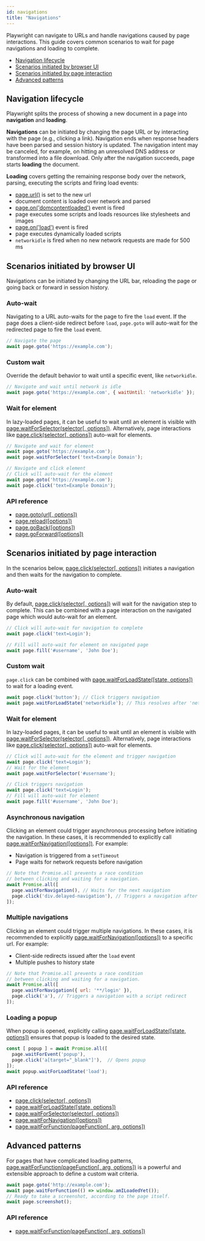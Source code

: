 ```yaml
---
id: navigations
title: "Navigations"
---
```


Playwright can navigate to URLs and handle navigations caused by page interactions. This guide covers common scenarios to wait for page navigations and loading to complete.

- [Navigation lifecycle](#navigation-lifecycle)
- [Scenarios initiated by browser UI](#scenarios-initiated-by-browser-ui)
- [Scenarios initiated by page interaction](#scenarios-initiated-by-page-interaction)
- [Advanced patterns](#advanced-patterns)

## Navigation lifecycle

Playwright splits the process of showing a new document in a page into **navigation** and **loading**.

**Navigations** can be initiated by changing the page URL or by interacting with the page (e.g., clicking a link). Navigation ends when response headers have been parsed and session history is updated. The navigation intent may be canceled, for example, on hitting an unresolved DNS address or transformed into a file download. Only after the navigation succeeds, page starts **loading** the document.

**Loading** covers getting the remaining response body over the network, parsing, executing the scripts and firing load events:
- [page.url()](./api/class-page.mdx#pageurl) is set to the new url
- document content is loaded over network and parsed
- [page.on('domcontentloaded')](./api/class-page.mdx#pageondomcontentloaded) event is fired
- page executes some scripts and loads resources like stylesheets and images
- [page.on('load')](./api/class-page.mdx#pageonload) event is fired
- page executes dynamically loaded scripts
- `networkidle` is fired when no new network requests are made for 500 ms

## Scenarios initiated by browser UI

Navigations can be initiated by changing the URL bar, reloading the page or going back or forward in session history.

### Auto-wait

Navigating to a URL auto-waits for the page to fire the `load` event. If the page does a client-side redirect before `load`, `page.goto` will auto-wait for the redirected page to fire the `load` event.

```js
// Navigate the page
await page.goto('https://example.com');
```

### Custom wait

Override the default behavior to wait until a specific event, like `networkidle`.

```js
// Navigate and wait until network is idle
await page.goto('https://example.com', { waitUntil: 'networkidle' });
```

### Wait for element

In lazy-loaded pages, it can be useful to wait until an element is visible with [page.waitForSelector(selector[, options])](./api/class-page.mdx#pagewaitforselectorselector-options). Alternatively, page interactions like [page.click(selector[, options])](./api/class-page.mdx#pageclickselector-options) auto-wait for elements.

```js
// Navigate and wait for element
await page.goto('https://example.com');
await page.waitForSelector('text=Example Domain');

// Navigate and click element
// Click will auto-wait for the element
await page.goto('https://example.com');
await page.click('text=Example Domain');
```

### API reference
- [page.goto(url[, options])](./api/class-page.mdx#pagegotourl-options)
- [page.reload([options])](./api/class-page.mdx#pagereloadoptions)
- [page.goBack([options])](./api/class-page.mdx#pagegobackoptions)
- [page.goForward([options])](./api/class-page.mdx#pagegoforwardoptions)

## Scenarios initiated by page interaction

In the scenarios below, [page.click(selector[, options])](./api/class-page.mdx#pageclickselector-options) initiates a navigation and then waits for the navigation to complete.

### Auto-wait

By default, [page.click(selector[, options])](./api/class-page.mdx#pageclickselector-options) will wait for the navigation step to complete. This can be combined with a page interaction on the navigated page which would auto-wait for an element.

```js
// Click will auto-wait for navigation to complete
await page.click('text=Login');

// Fill will auto-wait for element on navigated page
await page.fill('#username', 'John Doe');
```

### Custom wait

`page.click` can be combined with [page.waitForLoadState([state, options])](./api/class-page.mdx#pagewaitforloadstatestate-options) to wait for a loading event.

```js
await page.click('button'); // Click triggers navigation
await page.waitForLoadState('networkidle'); // This resolves after 'networkidle'
```

### Wait for element

In lazy-loaded pages, it can be useful to wait until an element is visible with [page.waitForSelector(selector[, options])](./api/class-page.mdx#pagewaitforselectorselector-options). Alternatively, page interactions like [page.click(selector[, options])](./api/class-page.mdx#pageclickselector-options) auto-wait for elements.

```js
// Click will auto-wait for the element and trigger navigation
await page.click('text=Login');
// Wait for the element
await page.waitForSelector('#username');

// Click triggers navigation
await page.click('text=Login');
// Fill will auto-wait for element
await page.fill('#username', 'John Doe');
```

### Asynchronous navigation

Clicking an element could trigger asynchronous processing before initiating the navigation. In these cases, it is recommended to explicitly call [page.waitForNavigation([options])](./api/class-page.mdx#pagewaitfornavigationoptions). For example:
* Navigation is triggered from a `setTimeout`
* Page waits for network requests before navigation

```js
// Note that Promise.all prevents a race condition
// between clicking and waiting for a navigation.
await Promise.all([
  page.waitForNavigation(), // Waits for the next navigation
  page.click('div.delayed-navigation'), // Triggers a navigation after a timeout
]);
```

### Multiple navigations

Clicking an element could trigger multiple navigations. In these cases, it is recommended to explicitly [page.waitForNavigation([options])](./api/class-page.mdx#pagewaitfornavigationoptions) to a specific url. For example:
* Client-side redirects issued after the `load` event
* Multiple pushes to history state

```js
// Note that Promise.all prevents a race condition
// between clicking and waiting for a navigation.
await Promise.all([
  page.waitForNavigation({ url: '**/login' }),
  page.click('a'), // Triggers a navigation with a script redirect
]);
```

### Loading a popup

When popup is opened, explicitly calling [page.waitForLoadState([state, options])](./api/class-page.mdx#pagewaitforloadstatestate-options) ensures that popup is loaded to the desired state.

```js
const [ popup ] = await Promise.all([
  page.waitForEvent('popup'),
  page.click('a[target="_blank"]'),  // Opens popup
]);
await popup.waitForLoadState('load');
```

### API reference
- [page.click(selector[, options])](./api/class-page.mdx#pageclickselector-options)
- [page.waitForLoadState([state, options])](./api/class-page.mdx#pagewaitforloadstatestate-options)
- [page.waitForSelector(selector[, options])](./api/class-page.mdx#pagewaitforselectorselector-options)
- [page.waitForNavigation([options])](./api/class-page.mdx#pagewaitfornavigationoptions)
- [page.waitForFunction(pageFunction[, arg, options])](./api/class-page.mdx#pagewaitforfunctionpagefunction-arg-options)

## Advanced patterns

For pages that have complicated loading patterns, [page.waitForFunction(pageFunction[, arg, options])](./api/class-page.mdx#pagewaitforfunctionpagefunction-arg-options) is a powerful and extensible approach to define a custom wait criteria.

```js
await page.goto('http://example.com');
await page.waitForFunction(() => window.amILoadedYet());
// Ready to take a screenshot, according to the page itself.
await page.screenshot();
```

### API reference
- [page.waitForFunction(pageFunction[, arg, options])](./api/class-page.mdx#pagewaitforfunctionpagefunction-arg-options)

[Accessibility]: ./api/class-accessibility.mdx "Accessibility"
[Android]: ./api/class-android.mdx "Android"
[AndroidDevice]: ./api/class-androiddevice.mdx "AndroidDevice"
[AndroidInput]: ./api/class-androidinput.mdx "AndroidInput"
[AndroidSocket]: ./api/class-androidsocket.mdx "AndroidSocket"
[AndroidWebView]: ./api/class-androidwebview.mdx "AndroidWebView"
[Browser]: ./api/class-browser.mdx "Browser"
[BrowserContext]: ./api/class-browsercontext.mdx "BrowserContext"
[BrowserServer]: ./api/class-browserserver.mdx "BrowserServer"
[BrowserType]: ./api/class-browsertype.mdx "BrowserType"
[CDPSession]: ./api/class-cdpsession.mdx "CDPSession"
[ConsoleMessage]: ./api/class-consolemessage.mdx "ConsoleMessage"
[Coverage]: ./api/class-coverage.mdx "Coverage"
[Dialog]: ./api/class-dialog.mdx "Dialog"
[Download]: ./api/class-download.mdx "Download"
[Electron]: ./api/class-electron.mdx "Electron"
[ElectronApplication]: ./api/class-electronapplication.mdx "ElectronApplication"
[ElementHandle]: ./api/class-elementhandle.mdx "ElementHandle"
[FileChooser]: ./api/class-filechooser.mdx "FileChooser"
[Frame]: ./api/class-frame.mdx "Frame"
[JSHandle]: ./api/class-jshandle.mdx "JSHandle"
[Keyboard]: ./api/class-keyboard.mdx "Keyboard"
[Logger]: ./api/class-logger.mdx "Logger"
[Mouse]: ./api/class-mouse.mdx "Mouse"
[Page]: ./api/class-page.mdx "Page"
[Playwright]: ./api/class-playwright.mdx "Playwright"
[Request]: ./api/class-request.mdx "Request"
[Response]: ./api/class-response.mdx "Response"
[Route]: ./api/class-route.mdx "Route"
[Selectors]: ./api/class-selectors.mdx "Selectors"
[TimeoutError]: ./api/class-timeouterror.mdx "TimeoutError"
[Touchscreen]: ./api/class-touchscreen.mdx "Touchscreen"
[Tracing]: ./api/class-tracing.mdx "Tracing"
[Video]: ./api/class-video.mdx "Video"
[WebSocket]: ./api/class-websocket.mdx "WebSocket"
[Worker]: ./api/class-worker.mdx "Worker"
[Element]: https://developer.mozilla.org/en-US/docs/Web/API/element "Element"
[EvaluationArgument]: ./core-concepts.mdx#evaluation-argument "EvaluationArgument"
[Promise]: https://developer.mozilla.org/en-US/docs/Web/JavaScript/Reference/Global_Objects/Promise "Promise"
[iterator]: https://developer.mozilla.org/en-US/docs/Web/JavaScript/Reference/Iteration_protocols "Iterator"
[origin]: https://developer.mozilla.org/en-US/docs/Glossary/Origin "Origin"
[selector]: https://developer.mozilla.org/en-US/docs/Web/CSS/CSS_Selectors "selector"
[Serializable]: https://developer.mozilla.org/en-US/docs/Web/JavaScript/Reference/Global_Objects/JSON/stringify#Description "Serializable"
[UIEvent.detail]: https://developer.mozilla.org/en-US/docs/Web/API/UIEvent/detail "UIEvent.detail"
[UnixTime]: https://en.wikipedia.org/wiki/Unix_time "Unix Time"
[xpath]: https://developer.mozilla.org/en-US/docs/Web/XPath "xpath"

[Array]: https://developer.mozilla.org/en-US/docs/Web/JavaScript/Reference/Global_Objects/Array "Array"
[boolean]: https://developer.mozilla.org/en-US/docs/Web/JavaScript/Data_structures#Boolean_type "Boolean"
[Buffer]: https://nodejs.org/api/buffer.html#buffer_class_buffer "Buffer"
[ChildProcess]: https://nodejs.org/api/child_process.html "ChildProcess"
[Error]: https://nodejs.org/api/errors.html#errors_class_error "Error"
[EventEmitter]: https://nodejs.org/api/events.html#events_class_eventemitter "EventEmitter"
[function]: https://developer.mozilla.org/en-US/docs/Web/JavaScript/Reference/Global_Objects/Function "Function"
[Map]: https://developer.mozilla.org/en-US/docs/Web/JavaScript/Reference/Global_Objects/Map "Map"
[null]: https://developer.mozilla.org/en-US/docs/Web/JavaScript/Reference/Global_Objects/null "null"
[number]: https://developer.mozilla.org/en-US/docs/Web/JavaScript/Data_structures#Number_type "Number"
[Object]: https://developer.mozilla.org/en-US/docs/Web/JavaScript/Reference/Global_Objects/Object "Object"
[Promise]: https://developer.mozilla.org/en-US/docs/Web/JavaScript/Reference/Global_Objects/Promise "Promise"
[Readable]: https://nodejs.org/api/stream.html#stream_class_stream_readable "Readable"
[RegExp]: https://developer.mozilla.org/en-US/docs/Web/JavaScript/Reference/Global_Objects/RegExp "RegExp"
[string]: https://developer.mozilla.org/en-US/docs/Web/JavaScript/Data_structures#String_type "string"
[void]: https://developer.mozilla.org/en-US/docs/Web/JavaScript/Reference/Global_Objects/undefined "void"
[URL]: https://nodejs.org/api/url.html "URL"

[all available image tags]: https://mcr.microsoft.com/v2/playwright/tags/list "all available image tags"
[Docker Hub]: https://hub.docker.com/_/microsoft-playwright "Docker Hub"
[Dockerfile.focal]: https://github.com/microsoft/playwright/blob/master/utils/docker/Dockerfile.focal "Dockerfile.focal"